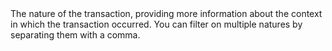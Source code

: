   
<ParamField query="Nature" type="string" >     
The nature of the transaction, providing more information about the context in which the transaction occurred. You can filter on multiple natures by separating them with a comma.  
</ParamField>